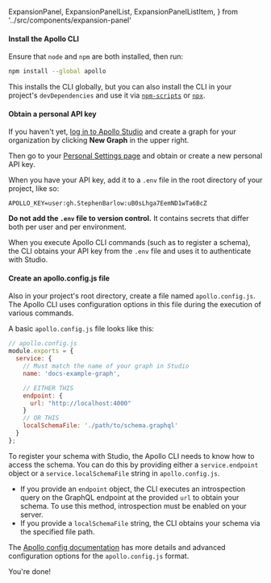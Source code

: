   ExpansionPanel,
  ExpansionPanelList,
  ExpansionPanelListItem,
} from '../src/components/expansion-panel'

<ExpansionPanel title="How to configure an Apollo project">


<ExpansionPanelList>
<ExpansionPanelListItem number="1">


<h4>Install the Apollo CLI</h4>

Ensure that `node` and `npm` are both installed, then run:

```bash
npm install --global apollo
```

This installs the CLI globally, but you can also install the CLI in your project's `devDependencies` and use it via [`npm-scripts`](https://docs.npmjs.com/misc/scripts) or [`npx`](https://npm.im/npx).

</ExpansionPanelListItem>
<ExpansionPanelListItem number="2">


<h4>Obtain a personal API key</h4>

If you haven't yet, [log in to Apollo Studio](https://studio.apollographql.com) and create a graph for your organization by clicking **New Graph** in the upper right.

Then go to your [Personal Settings page](https://studio.apollographql.com/user-settings) and obtain or create a new personal API key.

When you have your API key, add it to a `.env` file in the root directory of your project, like so:

```none:title=.env
APOLLO_KEY=user:gh.StephenBarlow:uB0sLhga7EemND1wTa6BcZ
```

**Do not add the `.env` file to version control.** It contains secrets that differ both per user and per environment.

When you execute Apollo CLI commands (such as to register a schema), the CLI obtains your API key from the `.env` file and uses it to authenticate with Studio.

</ExpansionPanelListItem>
<ExpansionPanelListItem number="3">


<h4>Create an apollo.config.js file</h4>

Also in your project's root directory, create a file named `apollo.config.js`. The Apollo CLI uses configuration options in this file during the execution of various commands.

A basic `apollo.config.js` file looks like this:

```js
// apollo.config.js
module.exports = {
  service: {
    // Must match the name of your graph in Studio
    name: 'docs-example-graph',

    // EITHER THIS
    endpoint: {
      url: "http://localhost:4000"
    }
    // OR THIS
    localSchemaFile: './path/to/schema.graphql'
  }
};
```

To register your schema with Studio, the Apollo CLI needs to know how to access the schema. You can do this by providing either a `service.endpoint` object or a `service.localSchemaFile` string in `apollo.config.js`.

- If you provide an `endpoint` object, the CLI executes an introspection query on the GraphQL endpoint at the provided `url` to obtain your schema. To use this method, introspection must be enabled on your server.
- If you provide a `localSchemaFile` string, the CLI obtains your schema via the specified file path.

The [Apollo config documentation](https://www.apollographql.com/docs/references/apollo-config/) has more details and advanced configuration options for the `apollo.config.js` format.

</ExpansionPanelListItem>
<ExpansionPanelListItem number="check">
  You're done!
</ExpansionPanelListItem>
</ExpansionPanelList>


</ExpansionPanel>

